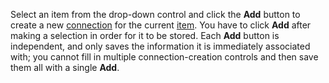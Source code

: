 <!-- Copyright (c)  2010  Glen E. Ivey
     Permission is granted to copy, distribute and/or modify this document
     under the terms of the GNU Free Documentation License, Version 1.3;
     with no Invariant Sections, no Front-Cover Texts, and no Back-Cover Texts.
     A copy of the license is in the file COPYING.DOCUMENTATION
  -->
Select an item from the drop-down control and click the '''Add''' button to create a new [http://wiki.wontology.org/wiki/help.php?title=Help:GlossaryAtoO#anchor_Connection connection] for the current [http://wiki.wontology.org/wiki/help.php?title=Help:GlossaryAtoO#anchor_Item item].  You have to click '''Add''' after making a selection in order for it to be stored.  Each '''Add''' button is independent, and only saves the information it is immediately associated with; you cannot fill in multiple connection-creation controls and then save them all with a single '''Add'''.
